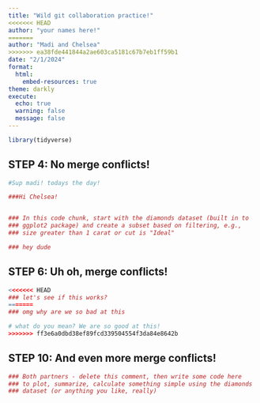 ```yaml
---
title: "Wild git collaboration practice!"
<<<<<<< HEAD
author: "your names here!"
=======
author: "Madi and Chelsea"
>>>>>>> ea38fde441844a2ae603ca5181c67b7eb1ff59b1
date: "2/1/2024"
format: 
  html:
    embed-resources: true
theme: darkly
execute:
  echo: true
  warning: false
  message: false
---
```


```r
library(tidyverse)
```

## STEP 4: No merge conflicts!

```r
#Sup madi! todays the day!
```

```r
###Hi Chelsea!


### In this code chunk, start with the diamonds dataset (built in to
### ggplot2 package) and create a subset based on filtering, e.g., 
### size greater than 1 carat or cut is "Ideal"

### hey dude
```

## STEP 6: Uh oh, merge conflicts!

```r
<<<<<<< HEAD
### let's see if this works?
=======
### omg why are we so bad at this

# what do you mean? We are so good at this!
>>>>>>> ff3e6a0dbd38ef89fcd339504554f3da84e8642b
```

## STEP 10: And even more merge conflicts!

```r
### Both partners - delete this comment, then write some code here
### to plot, summarize, calculate something simple using the diamonds
### dataset (or anything you like, really)
```
